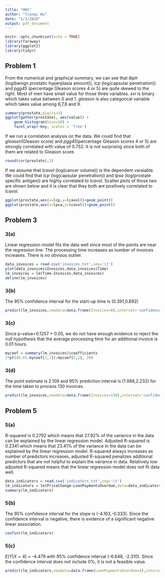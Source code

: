 ```yaml
---
title: "HW1"
author: "Tianqi Wu"
date: "2/1/2020"
output: pdf_document
---
```


```r
knitr::opts_chunk$set(echo = TRUE)
library(faraway)
library(ggplot2)
library(tidyr)
```

## Problem 1

From the numerical and graphical summary, we can see that *lbph* (log(benign prostatic hyperplasia amount)), *lcp* (log(capsular penetration)) and *pgg45* (percentage Gleason scores 4 or 5) are quite skewed to the right. Most of men have small value for those three variables.
*svi* is binary which takes value between 0 and 1. *gleason* is also categorical variable which takes value among 6,7,8 and 9.

```r
summary(prostate,digits=3)
ggplot(gather(prostate), aes(value)) + 
    geom_histogram(bins=10) + 
    facet_wrap(~key, scales = 'free')
```
If we run a correlation analysis on the data. We could find that *gleason*(Gleason score) and *pgg45*(percentage Gleason scores 4 or 5) are strongly correlated with value of 0.752. It is not surprising since both of them are related to Gleason score. 

```r
round(cor(prostate),3)
```
 
If we assume that *lcavol* (log(cancer volume)) is the dependent varaiable. We could find that *lcp* (log(capsular penetration)) and *lpsa* (log(prostate specific antigen)) are highly correlated to *lcavol*. Scatter plots of those two are shown below and it is clear that they both are positively correlated to *lcavol*.

```r
ggplot(prostate,aes(x=lcp,y=lcavol))+geom_point()
ggplot(prostate,aes(x=lpsa,y=lcavol))+geom_point()
```

## Problem 3

### 3(a)
Linear regression model fits the data well since most of the points are near the regression line. The processing time increases as number of invoices increases. There is no obvious outlier.

```r
data_invoices = read.csv('invoices.txt',sep='\t')
plot(data_invoices$Invoices,data_invoices$Time)
lm_invoices = lm(Time~Invoices,data_invoices)
abline(lm_invoices)
```


### 3(b)
The 95% confidence interval for the start-up time is (0.391,0.892)

```r
predict(lm_invoices,newdata=data.frame(Invoices=0),interval='confidence')
```

### 3(c)
Since p-value=0.1257 > 0.05, we do not have enough evidence to reject the null hypothesis that the average processing time for an additional invoice is 0.01 hours.

```r
mycoef = summary(lm_invoices)$coefficients
2*pt((0.01-mycoef[2,1])/mycoef[2,2], 28)
```

### 3(d)
The point estimate is 2.109 and 95% prediction interval is (1.986,2.232) for the time taken to process 130 invoices.

```r
predict(lm_invoices,newdata=data.frame(Invoices=130),interval='confidence')
```

## Problem 5

### 5(a)
R-squared is 0.2792 which means that 27.92% of the variance in the data can be explained by the linear regression model. Adjusted R-squared is 0.2341 which means that 23.41% of the variance in the data can be explained by the linear regression model. R-squared always increases as number of predictors increases, adjusted R-squared penalizes additional predictors that are not helpful to explain the variance in data. Relatively low adjusted R-squared means that the linear regression model does not fit data well.

```r
data_indicators = read.csv('indicators.txt',sep='\t')
lm_indicators = lm(PriceChange~LoanPaymentsOverdue,data=data_indicators)
summary(lm_indicators)

```

### 5(b)

The 95% confidence interval for the slope is (-4.163,-0.333). Since the confidence interval is negative, there is evidence of a significant negative linear association.

```r
confint(lm_indicators)
```

### 5(c)
$E(Y|X=4)$ = -4.479 with 95% confidence interval (-6.648, -2.310). Since the confidence interval does not include 0%, it is not a feasible value.

```r
predict(lm_indicators,newdata=data.frame(LoanPaymentsOverdue=4),interval='confidence')
```